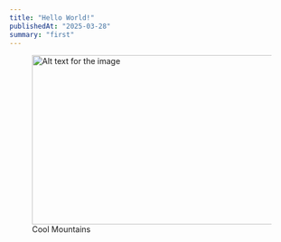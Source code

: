 ```yaml
---
title: "Hello World!"
publishedAt: "2025-03-28"
summary: "first"
---
```


<div className="flex justify-center w-full">
  <figure className="text-left">
    <img
      src="/images/fopmountains.jpg"
      alt="Alt text for the image"
      width="500"
      height="300"
    />
    <figcaption>Cool Mountains</figcaption>
  </figure>
</div>
